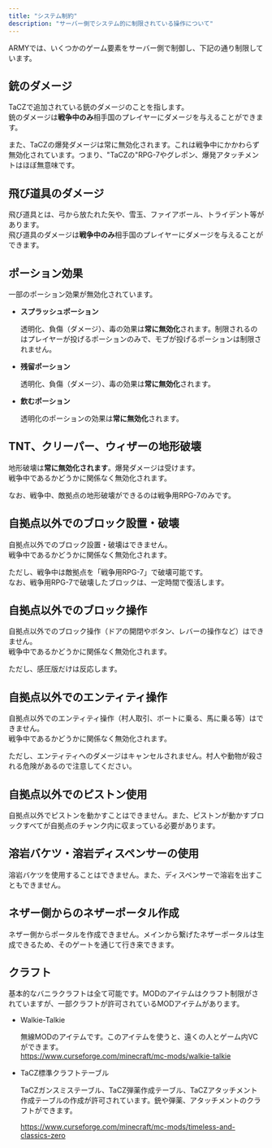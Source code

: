 ```yaml
---
title: "システム制約"
description: "サーバー側でシステム的に制限されている操作について"
---
```


ARMYでは、いくつかのゲーム要素をサーバー側で制御し、下記の通り制限しています。

## 銃のダメージ

TaCZで追加されている銃のダメージのことを指します。\
銃のダメージは**戦争中のみ**相手国のプレイヤーにダメージを与えることができます。

また、TaCZの爆発ダメージは常に無効化されます。これは戦争中にかかわらず無効化されています。つまり、"TaCZの"RPG-7やグレポン、爆発アタッチメントはほぼ無意味です。

## 飛び道具のダメージ

飛び道具とは、弓から放たれた矢や、雪玉、ファイアボール、トライデント等があります。\
飛び道具のダメージは**戦争中のみ**相手国のプレイヤーにダメージを与えることができます。

## ポーション効果

一部のポーション効果が無効化されています。

- **スプラッシュポーション**

  透明化、負傷（ダメージ）、毒の効果は**常に無効化**されます。制限されるのはプレイヤーが投げるポーションのみで、モブが投げるポーションは制限されません。
- **残留ポーション**

  透明化、負傷（ダメージ）、毒の効果は**常に無効化**されます。
- **飲むポーション**

  透明化のポーションの効果は**常に無効化**されます。

## TNT、クリーパー、ウィザーの地形破壊

地形破壊は**常に無効化されます**。爆発ダメージは受けます。\
戦争中であるかどうかに関係なく無効化されます。

なお、戦争中、敵拠点の地形破壊ができるのは戦争用RPG-7のみです。

## 自拠点以外でのブロック設置・破壊

自拠点以外でのブロック設置・破壊はできません。\
戦争中であるかどうかに関係なく無効化されます。

ただし、戦争中は敵拠点を「戦争用RPG-7」で破壊可能です。\
なお、戦争用RPG-7で破壊したブロックは、一定時間で復活します。

## 自拠点以外でのブロック操作

自拠点以外でのブロック操作（ドアの開閉やボタン、レバーの操作など）はできません。\
戦争中であるかどうかに関係なく無効化されます。

ただし、感圧版だけは反応します。

## 自拠点以外でのエンティティ操作

自拠点以外でのエンティティ操作（村人取引、ボートに乗る、馬に乗る等）はできません。\
戦争中であるかどうかに関係なく無効化されます。

ただし、エンティティへのダメージはキャンセルされません。村人や動物が殺される危険があるので注意してください。

## 自拠点以外でのピストン使用

自拠点以外でピストンを動かすことはできません。また、ピストンが動かすブロックすべてが自拠点のチャンク内に収まっている必要があります。

## 溶岩バケツ・溶岩ディスペンサーの使用

溶岩バケツを使用することはできません。また、ディスペンサーで溶岩を出すこともできません。

## ネザー側からのネザーポータル作成

ネザー側からポータルを作成できません。メインから繋げたネザーポータルは生成できるため、そのゲートを通じて行き来できます。

## クラフト

基本的なバニラクラフトは全て可能です。MODのアイテムはクラフト制限がされていますが、一部クラフトが許可されているMODアイテムがあります。

- Walkie-Talkie

  無線MODのアイテムです。このアイテムを使うと、遠くの人とゲーム内VCができます。\
  https://www.curseforge.com/minecraft/mc-mods/walkie-talkie
- TaCZ標準クラフトテーブル

  TaCZガンスミステーブル、TaCZ弾薬作成テーブル、TaCZアタッチメント作成テーブルの作成が許可されています。銃や弾薬、アタッチメントのクラフトができます。

  https://www.curseforge.com/minecraft/mc-mods/timeless-and-classics-zero
